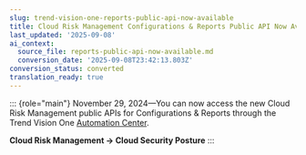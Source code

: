 ```yaml
---
slug: trend-vision-one-reports-public-api-now-available
title: Cloud Risk Management Configurations & Reports Public API Now Available
last_updated: '2025-09-08'
ai_context:
  source_file: reports-public-api-now-available.md
  conversion_date: '2025-09-08T23:42:13.803Z'
conversion_status: converted
translation_ready: true
---
```


::: {role="main"}
November 29, 2024—You can now access the new Cloud Risk Management public APIs for Configurations & Reports through the Trend Vision One [Automation Center](https://automation.trendmicro.com/xdr/home).

**Cloud Risk Management → Cloud Security Posture**
:::

